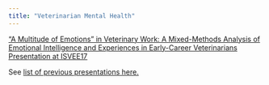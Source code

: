 ```yaml
---
title: "Veterinarian Mental Health"
---
```


[“A Multitude of Emotions” in Veterinary Work: A Mixed-Methods Analysis of Emotional Intelligence and Experiences in Early-Career Veterinarians Presentation at ISVEE17](2024nov-isvee.qmd)

See [list of previous presentations here.](cv.html#conference-presentations-proceedings-and-posters)
